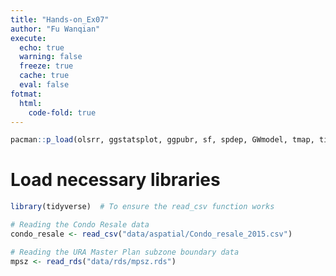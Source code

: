 ```yaml
---
title: "Hands-on_Ex07"
author: "Fu Wanqian"
execute: 
  echo: true
  warning: false
  freeze: true
  cache: true
  eval: false
fotmat:
  html:
    code-fold: true
---
```

```r
pacman::p_load(olsrr, ggstatsplot, ggpubr, sf, spdep, GWmodel, tmap, tidyverse, gtsummary, performance, see, sfdep)
```



# Load necessary libraries
```r
library(tidyverse)  # To ensure the read_csv function works
```

```r
# Reading the Condo Resale data
condo_resale <- read_csv("data/aspatial/Condo_resale_2015.csv")

# Reading the URA Master Plan subzone boundary data
mpsz <- read_rds("data/rds/mpsz.rds")
```
